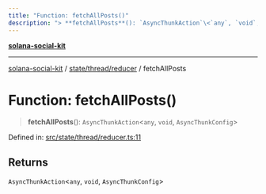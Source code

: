 ```yaml
---
title: "Function: fetchAllPosts()"
description: "> **fetchAllPosts**(): `AsyncThunkAction`\<`any`, `void`, `AsyncThunkConfig`\>"
---
```


[**solana-social-kit**](../../../../README.mdx)

***

[solana-social-kit](../../../../README.mdx) / [state/thread/reducer](../README.mdx) / fetchAllPosts

# Function: fetchAllPosts()

> **fetchAllPosts**(): `AsyncThunkAction`\<`any`, `void`, `AsyncThunkConfig`\>

Defined in: [src/state/thread/reducer.ts:11](https://github.com/SendArcade/solana-social-starter/blob/03568260ca96ed63f77049843c721de1cb011893/src/state/thread/reducer.ts#L11)

## Returns

`AsyncThunkAction`\<`any`, `void`, `AsyncThunkConfig`\>
